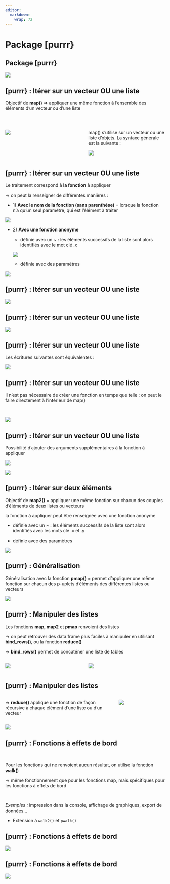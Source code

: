 ```yaml
---
editor: 
  markdown: 
    wrap: 72
---
```


# Package [purrr} {.backgroundTitre .unnumbered}

## Package [purrr} {.unnumbered}

![](img/clipboard-purrr1.png){fig-align="center"}

## [purrr} : Itérer sur un vecteur OU une liste {.unnumbered}

Objectif de **map()** ⇒ appliquer une même fonction à l’ensemble des
éléments d’un vecteur ou d’une liste  

<br>

::: columns
::: {.column width="50%"}
![](img/clipboard-purrr2.png){fig-align="center"}
:::

::: {.column width="50%"}
map() s’utilise sur un vecteur ou une liste d’objets. La syntaxe
générale est la suivante :

![](img/clipboard-purrr_0.png){fig-align="center"}
:::
:::


## [purrr} : Itérer sur un vecteur OU une liste {.unnumbered}

[Le traitement correspond à **la fonction** à appliquer]{.Terre_battue1}

⇒ on peut la renseigner de différentes manières :

-   1\) **Avec le nom de la fonction (sans parenthèse)** = lorsque la
    fonction n’a qu’un seul paramètre, qui est l’élément à traiter

![](img/clipboard-purrr3.png){fig-align="center"}

-   2\) **Avec une fonction anonyme**

    -   définie avec un \~ : les éléments successifs de la liste sont
        alors identifiés avec le mot clé .x

    ![](img/clipboard-purrr4.png)

    -   définie avec des paramètres

![](img/clipboard-purrr5.png){fig-align="center"}

## [purrr} : Itérer sur un vecteur OU une liste {.unnumbered}

![](img/clipboard-purrr6.png){fig-align="center"}

## [purrr} : Itérer sur un vecteur OU une liste {.unnumbered}

![](img/clipboard-purrr7.png){fig-align="center"}

## [purrr} : Itérer sur un vecteur OU une liste {.unnumbered}

Les écritures suivantes sont équivalentes :

![](img/clipboard-purrr_resume.png){fig-align="center"}

## [purrr} : Itérer sur un vecteur OU une liste {.unnumbered}

Il n’est pas nécessaire de créer une fonction en temps que telle : on
peut le faire directement à l’intérieur de map()

<br>

![](img/clipboard-purrr12.png){fig-align="center"}

## [purrr} : Itérer sur un vecteur OU une liste {.unnumbered}

Possibilité d’ajouter des arguments supplémentaires à la fonction à
appliquer

![](img/clipboard-purrr13.png){fig-align="center"}

![](img/clipboard-purrr14.png){fig-align="center"}

## [purrr} : Itérer sur deux éléments {.unnumbered}

Objectif de **map2()** = appliquer une même fonction sur chacun des
couples d’éléments de deux listes ou vecteurs

la fonction à appliquer peut être renseignée avec une fonction anonyme

-   définie avec un \~ : les éléments successifs de la liste sont alors
    identifiés avec les mots clé .x et .y

-   définie avec des paramètres

![](img/clipboard-purrr15.png){fig-align="center"}

## [purrr} : Généralisation {.unnumbered}

Généralisation avec la fonction **pmap()** = permet d’appliquer une même
fonction sur chacun des p-uplets d’éléments des différentes listes ou
vecteurs

![](img/clipboard-purrr16.png){fig-align="center"}

## [purrr} : Manipuler des listes {.unnumbered}

Les fonctions **map, map2** et **pmap** renvoient des listes

→ on peut retrouver des data.frame plus faciles à manipuler en utilisant
**bind_rows()**, ou la fonction **reduce()**

⇒ **bind_rows()** permet de concaténer une liste de tables


::: columns
::: {.column width="50%"}
![](img/clipboard-purrr17.png){fig-align="center"}
:::

::: {.column width="50%"}
![](img/clipboard-purrr18.png){fig-align="center"}
:::
:::


## [purrr} : Manipuler des listes {.unnumbered}



::: columns
::: {.column width="70%"}
⇒ **reduce()** applique une fonction de façon récursive à chaque élément
d’une liste ou d’un vecteur
:::

::: {.column width="30%"}
![](img/clipboard-purrr19.png){fig-align="center"}
:::
:::


![](img/clipboard-purrr20.png){fig-align="center"}

## [purrr} : Fonctions à effets de bord {.unnumbered}

<br>

Pour les fonctions qui ne renvoient aucun résultat, on utilise la
fonction **walk(**)

⇒ même fonctionnement que pour les fonctions map, mais spécifiques pour
les fonctions à effets de bord

<br>

*Exemples :* impression dans la console, affichage de graphiques, export
de données…

-   Extension à `walk2()` et `pwalk()`

## [purrr} : Fonctions à effets de bord {.unnumbered}

![](img/clipboard-purrr20.png){fig-align="center"}

## [purrr} : Fonctions à effets de bord {.unnumbered}

![](img/clipboard-purrr21.png){fig-align="center"}
